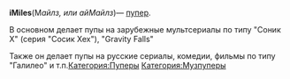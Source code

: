 {{Инфобокс для пуперов
|title2=iMiles
|другие_ники=
|image3=[[Файл:Imiles.jpg|left]]
|caption3=
|сферы_творчества=RYTP
|год_начала=
|image4=
|caption4=
|имя_фамилия=
|дата_рождения=12 марта
|место_проживания=Альметьевск
|ссылки=
*[https://www.youtube.com/channel/UCysmaAdKferbE31bMkCoFxQ Youtube]
*[https://vk.com/iimails Группа ВК]
}}

'''iMiles '''(М''айлз, или айМайлз'')''' '''— [[Пуперы|пупер]]. 

В основном делает пупы на зарубежные мультсериалы по типу "Соник Х" (серия "Сосик Хех"), "Gravity Falls" 

Также он делает пупы на русские сериалы, комедии, фильмы по типу "Галилео" и т.п.[[Категория:Пуперы]]
[[Категория:Музпуперы]]